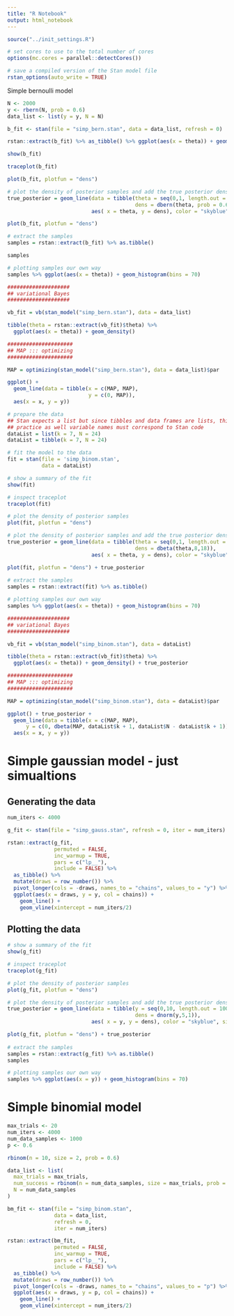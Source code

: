 ```yaml
---
title: "R Notebook"
output: html_notebook
---
```



```r

source("../init_settings.R")

# set cores to use to the total number of cores
options(mc.cores = parallel::detectCores()) 

# save a compiled version of the Stan model file
rstan_options(auto_write = TRUE)

```

Simple bernoulli model

```r

N <- 2000
y <- rbern(N, prob = 0.6)
data_list <- list(y = y, N = N)

b_fit <- stan(file = "simp_bern.stan", data = data_list, refresh = 0)

rstan::extract(b_fit) %>% as_tibble() %>% ggplot(aes(x = theta)) + geom_density()

show(b_fit)

traceplot(b_fit)

plot(b_fit, plotfun = "dens")

# plot the density of posterior samples and add the true posterior density
true_posterior = geom_line(data = tibble(theta = seq(0,1, length.out = 1000),
                                         dens = dbern(theta, prob = 0.6)), 
                           aes( x = theta, y = dens), color = "skyblue", size = 1)

plot(b_fit, plotfun = "dens")

# extract the samples
samples = rstan::extract(b_fit) %>% as.tibble()

samples

# plotting samples our own way
samples %>% ggplot(aes(x = theta)) + geom_histogram(bins = 70)

####################
## variational Bayes
####################

vb_fit = vb(stan_model("simp_bern.stan"), data = data_list)

tibble(theta = rstan::extract(vb_fit)$theta) %>% 
  ggplot(aes(x = theta)) + geom_density()

#####################
## MAP ::: optimizing
#####################

MAP = optimizing(stan_model("simp_bern.stan"), data = data_list)$par

ggplot() +  
  geom_line(data = tibble(x = c(MAP, MAP), 
                          y = c(0, MAP)),
  aes(x = x, y = y))

```

```r

# prepare the data
## Stan expects a list but since tibbles and data frames are lists, this often works in 
## practice as well variable names must correspond to Stan code
dataList = list(k = 7, N = 24)
dataList = tibble(k = 7, N = 24)

# fit the model to the data
fit = stan(file = 'simp_binom.stan',
           data = dataList)

# show a summary of the fit
show(fit)

# inspect traceplot
traceplot(fit)

# plot the density of posterior samples
plot(fit, plotfun = "dens")

# plot the density of posterior samples and add the true posterior density
true_posterior = geom_line(data = tibble(theta = seq(0,1, length.out = 1000),
                                         dens = dbeta(theta,8,18)), 
                           aes( x = theta, y = dens), color = "skyblue", size = 1)

plot(fit, plotfun = "dens") + true_posterior
  
# extract the samples
samples = rstan::extract(fit) %>% as.tibble()

# plotting samples our own way
samples %>% ggplot(aes(x = theta)) + geom_histogram(bins = 70)

####################
## variational Bayes
####################

vb_fit = vb(stan_model("simp_binom.stan"), data = dataList)

tibble(theta = rstan::extract(vb_fit)$theta) %>% 
  ggplot(aes(x = theta)) + geom_density() + true_posterior

#####################
## MAP ::: optimizing
#####################

MAP = optimizing(stan_model("simp_binom.stan"), data = dataList)$par

ggplot() + true_posterior + 
  geom_line(data = tibble(x = c(MAP, MAP), 
      y = c(0, dbeta(MAP, dataList$k + 1, dataList$N - dataList$k + 1))),
  aes(x = x, y = y))

```


# Simple gaussian model - just simualtions

## Generating the data
```r

num_iters <- 4000

g_fit <- stan(file = "simp_gauss.stan", refresh = 0, iter = num_iters)

rstan::extract(g_fit,
               permuted = FALSE,
               inc_warmup = TRUE,
               pars = c("lp__"),
               include = FALSE) %>%
  as_tibble() %>%
  mutate(draws = row_number()) %>% 
  pivot_longer(cols = -draws, names_to = "chains", values_to = "y") %>% 
  ggplot(aes(x = draws, y = y, col = chains)) +
    geom_line() +
    geom_vline(xintercept = num_iters/2)

```

## Plotting the data
```r

# show a summary of the fit
show(g_fit)

# inspect traceplot
traceplot(g_fit)

# plot the density of posterior samples
plot(g_fit, plotfun = "dens")

# plot the density of posterior samples and add the true posterior density
true_posterior = geom_line(data = tibble(y = seq(0,10, length.out = 1000),
                                         dens = dnorm(y,5,1)), 
                           aes( x = y, y = dens), color = "skyblue", size = 1)

plot(g_fit, plotfun = "dens") + true_posterior
  
# extract the samples
samples = rstan::extract(g_fit) %>% as.tibble()
samples

# plotting samples our own way
samples %>% ggplot(aes(x = y)) + geom_histogram(bins = 70)

```

# Simple binomial model
```r
max_trials <- 20
num_iters <- 4000
num_data_samples <- 1000
p <- 0.6

rbinom(n = 10, size = 2, prob = 0.6)

data_list <- list(
  max_trials = max_trials,
  num_success = rbinom(n = num_data_samples, size = max_trials, prob = p),
  N = num_data_samples
)

bm_fit <- stan(file = "simp_binom.stan",
               data = data_list,
               refresh = 0,
               iter = num_iters)

rstan::extract(bm_fit,
               permuted = FALSE,
               inc_warmup = TRUE,
               pars = c("lp__"),
               include = FALSE) %>%
  as_tibble() %>%
  mutate(draws = row_number()) %>% 
  pivot_longer(cols = -draws, names_to = "chains", values_to = "p") %>% 
  ggplot(aes(x = draws, y = p, col = chains)) +
    geom_line() +
    geom_vline(xintercept = num_iters/2)

```

